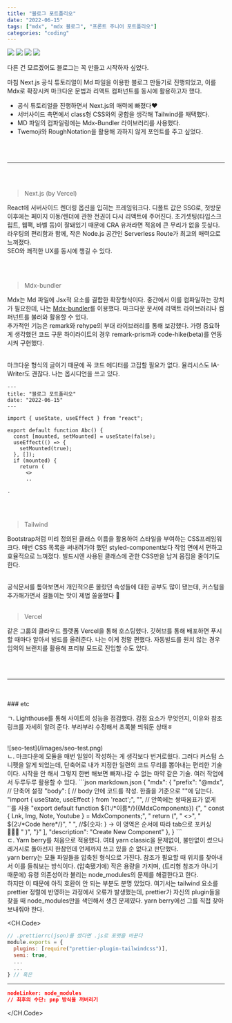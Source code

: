 ```yaml
---
title: "블로그 포트폴리오"
date: "2022-06-15"
tags: ["mdx", "mdx 블로그", "프론트 주니어 포트폴리오"]
categories: "coding"
---
```


<div className="mb-16 flex flex-row justify-center space-x-1 ">
  <Img src="/images/-typescript-blue.svg" />
  <Img src="/images/-Next.svg" />
  <Img src="/images/-tailwind-red.svg" />
  <Img src="/images/-mdx-darkslateblue.svg" />
</div>

다른 건 모르겠어도 블로그는 꼭 만들고 시작하자 싶었다.

마침 Next.js 공식 튜토리얼이 Md 파일을 이용한 블로그 만들기로 진행되었고, 이를 Mdx로 확장시켜 마크다운 문법과 리액트 컴퍼넌트를 동시에 활용하고자 했다.

- 공식 튜토리얼을 진행하면서 Next.js의 매력에 빠졌다♥️
- 서버사이드 측면에서 class형 CSS와의 궁합을 생각해 Tailwind를 채택했다.
- MD 파일의 컴파일링에는 Mdx-Bundler 라이브러리를 사용했다.
- Twemoji와 RoughNotation을 활용해 과하지 않게 포인트를 주고 싶었다.

<br />
<br />
<hr />
<br />
<br />

> Next.js (by Vercel)

React에 서버사이드 렌더링 옵션을 입히는 프레임워크다. 디폴트 값은 SSG로, 첫방문 이후에는 페이지 이동/렌더에 관한 전권이 다시 리액트에 주어진다. 초기셋팅(타입스크립트, 웹팩, 바벨 등)이 잘돼있기 때문에 CRA 유저라면 적응에 큰 무리가 없을 듯싶다.  
라우팅의 편리함과 함께, 작은 Node.js 공간인 Serverless Route가 최고의 매력으로 느껴졌다.  
SEO와 쾌적한 UX를 동시에 챙길 수 있다.

<br />
<br />

> Mdx-bundler

Mdx는 Md 파일에 Jsx적 요소를 결합한 확장형식이다. 중간에서 이를 컴파일하는 장치가 필요한데, 나는 [Mdx-bundler](https://www.iamyadav.com/blogs/use-mdx-bundler-with-next-js)를 이용했다. 마크다운 문서에 리액트 라이브러리나 컴퍼넌트를 불러와 활용할 수 있다.  
추가적인 기능은 remark와 rehype의 부대 라이브러리를 통해 보강했다. 가령 중요하게 생각했던 코드 구문 하이라이트의 경우 remark-prism과 code-hike(beta)를 연동시켜 구현했다.

<br />
마크다운 형식의 글이기 때문에 꼭 코드 에디터를 고집할 필요가 없다. 율리시스도 IA-Writer도 괜찮다.
나는 옵시디언을 쓰고 있다.

```mdx 예시.mdx
---
title: "블로그 포트폴리오"
date: "2022-06-15"
---

import { useState, useEffect } from "react";

export default function Abc() {
  const [mounted, setMounted] = useState(false);
  useEffect(() => {
    setMounted(true);
  }, []);
  if (mounted) {
    return (
      <>
      ..

.
```

<br />
<br />

> Tailwind

Bootstrap처럼 미리 정의된 클래스 이름을 활용하여 스타일을 부여하는 CSS프레임워크다. 매번 CSS 목록을 써내려가야 했던 styled-component보다 작업 면에서 편하고 효율적으로 느껴졌다. 빌드시엔 사용된 클래스에 관한 CSS만을 남겨 몸집을 줄이기도 한다.

<br />
공식문서를 톺아보면서 개인적으론 몰랐던 속성들에 대한 공부도 많이 됐는데, 커스텀을 추가해가면서
길들이는 맛이 제법 쏠쏠했다 🙊

<br />
<br />

> Vercel

같은 그룹의 클라우드 플랫폼 Vercel을 통해 호스팅했다. 깃허브를 통해
배포하면 푸시할 때마다 알아서 빌드를 올려준다. 나는 이게 정말 편했다. 자동빌드를 원치 않는
경우 임의의 브랜치를 활용해 프리뷰 모드로 진입할 수도 있다.

<br />
<br />
<hr />
<br />
<br />
### etc
<br />

ㄱ. Lighthouse를 통해 사이트의 성능을 점검했다. 감점 요소가 무엇인지, 이유와 참조 링크를 자세히 알려 준다. 부랴부랴 수정해서 초록불 띄워둔 상태ㅎ

<br/>
![seo-test](/images/seo-test.png)
<br/>
ㄴ. 마크다운에 모듈을 매번 일일이 작성하는 게 생각보다 번거로웠다. 그러다 커스텀 스니펫을 알게 되었는데, 단축어로 내가 지정한 일련의 코드 무리를 뽑아내는 편리한 기술이다. 시작을 안 해서 그렇지 한번 해보면 빠져나갈 수 없는 마약 같은 기술. 여러 작업에서 두루두루 활용할 수 있다.
```json markdown.json
{
  "mdx": {
    "prefix": "@mdx", // 단축어 설정
    "body": [ // body 안에 코드를 작성. 한줄을 기준으로 ""에 담는다.
      "import { useState, useEffect } from 'react';",
      "",                   // 안쪽에는 쌍따옴표가 없게 ''를 사용
      "export default function ${1:/*이름*/}({MdxComponents}) {",
      "  const { Lnk, Img, Note, Youtube } = MdxComponents;",
      "  return (",
      "    <>",
      "      ${2:/*Code here*/}",
      "    </>", //${숫자: } -> 이 영역은 순서에 따라 tab으로 포커싱 🙆🏻‍♀️
      "  )",
      "}"
    ],
    "description": "Create New Component"
  },
}
```
<br/>
ㄷ. Yarn berry를 처음으로 적용했다. 여태 yarn classic을 문제없이, 불만없이 썼으나 레거시로 돌아선지 한참인데 언제까지 쓰고 있을 순 없다고 판단했다.  
<br/>
yarn berry는 모듈 파일들을 압축된 형식으로 가진다. 참조가 필요할 때 위치를 찾아내서 이를 들춰보는 방식이다. (압축됐기에) 작은 용량을 가지며, (트리형 참조가 아니기 때문에) 유령 의존성이라 불리는 node_modules의 문제를 해결한다고 한다.  
<br/>
하지만 이 때문에 아직 호환이 안 되는 부분도 분명 있었다. 여기서는 tailwind 요소를 prettier 정렬에 반영하는 과정에서 오류가 발생했는데, prettier가 자신의 plugin들을 찾을 때 node_modules만을 색인해서 생긴 문제였다. yarn berry에선 그를 직접 찾아 보내줘야 한다.

<CH.Code>
```js .prettierrc.js
// .prettierrc(json)를 썼다면 .js로 포맷을 바꾼다
module.exports = {
  plugins: [require("prettier-plugin-tailwindcss")],
  semi: true,
  ...
  ...
} // 혹은
```
---
```json .yarnrc.yml
nodeLinker: node_modules
// 최후의 수단: pnp 방식을 꺼버리기
```
</CH.Code>
